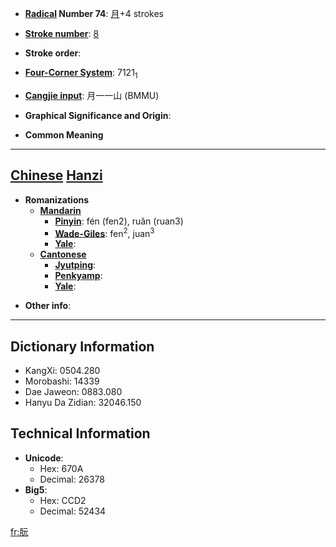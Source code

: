 * '''[[Wiktionary:Chinese radical index| Radical]] Number 74''': [[Wiktionary:Chinese radical index 月|月]]+4 strokes

* '''[[Wiktionary:Chinese total strokes index|Stroke number]]''': [[Wiktionary:Chinese total strokes index 8|8]]

* '''Stroke order''': 

* '''[[Wiktionary:Chinese four corner index|Four-Corner System]]''': 7121<sub>1</sub>

* '''[[Wiktionary:Chinese Cangjie index|Cangjie input]]''': 月一一山 (BMMU)

* '''Graphical Significance and Origin''': 

* '''Common Meaning'''

----

== [[Chinese]] [[Hanzi]] ==

* '''Romanizations'''
** '''[[Mandarin]]'''
*** '''[[Pinyin]]''': fén (fen2), ruǎn (ruan3)
*** '''[[Wade-Giles]]''': fen<sup>2</sup>, juan<sup>3</sup>
*** '''[[Yale]]''': 
** '''[[Cantonese]]'''
*** '''[[Jyutping]]''':
*** '''[[Penkyamp]]''': 
*** '''[[Yale]]''': 

* '''Other info''': 

----

== Dictionary Information ==

* KangXi: 0504.280
* Morobashi: 14339
* Dae Jaweon: 0883.080
* Hanyu Da Zidian: 32046.150

== Technical Information ==

* '''Unicode''':
** Hex: 670A
** Decimal: 26378
* '''Big5''':
** Hex: CCD2
** Decimal: 52434

[[fr:朊]]